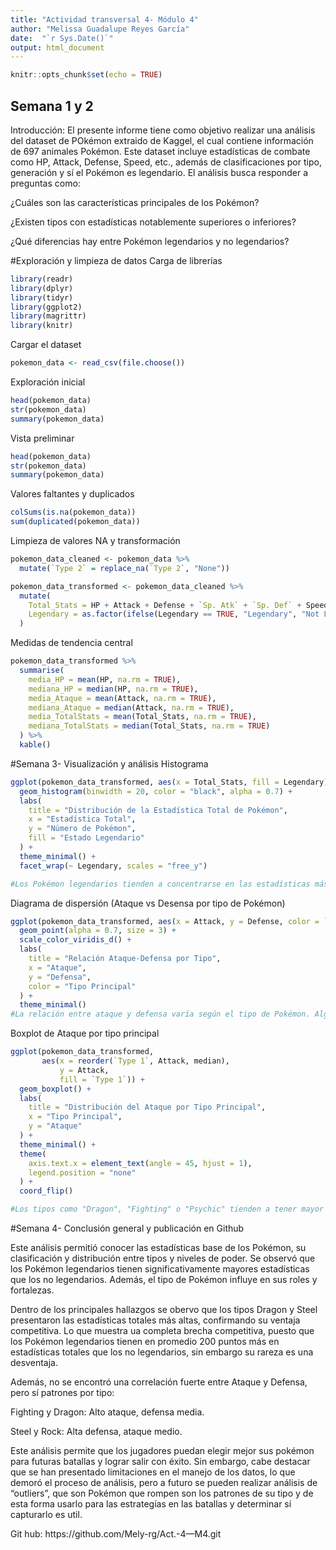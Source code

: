 ---
title: "Actividad transversal 4- Módulo 4"
author: "Melissa Guadalupe Reyes García"
date:  "`r Sys.Date()`"
output: html_document
---

```{r setup, include=FALSE}
knitr::opts_chunk$set(echo = TRUE)
```

## Semana 1 y 2
Introducción:
El presente informe tiene como objetivo realizar una análisis del dataset de POkémon extraido de Kaggel, el cual contiene información de 697 animales Pokémon. Este dataset incluye estadísticas de combate como HP, Attack, Defense, Speed, etc., además de clasificaciones por tipo, generación y sí el Pokémon es legendario. 
El análisis busca responder a preguntas como:

¿Cuáles son las características principales de los Pokémon?

¿Existen tipos con estadísticas notablemente superiores o inferiores?

¿Qué diferencias hay entre Pokémon legendarios y no legendarios?

#Exploración y limpieza de datos
Carga de librerías
```{r}
library(readr)
library(dplyr)
library(tidyr)
library(ggplot2)
library(magrittr)
library(knitr)
```

Cargar el dataset
```{r}
pokemon_data <- read_csv(file.choose())
```

Exploración inicial 
```{r cars}
head(pokemon_data)
str(pokemon_data)
summary(pokemon_data)

```

Vista preliminar
```{r}
head(pokemon_data)
str(pokemon_data)
summary(pokemon_data)
```

Valores faltantes y duplicados
```{r}
colSums(is.na(pokemon_data))
sum(duplicated(pokemon_data))

```

Limpieza de valores NA y transformación
```{r}
pokemon_data_cleaned <- pokemon_data %>%
  mutate(`Type 2` = replace_na(`Type 2`, "None"))

pokemon_data_transformed <- pokemon_data_cleaned %>%
  mutate(
    Total_Stats = HP + Attack + Defense + `Sp. Atk` + `Sp. Def` + Speed,
    Legendary = as.factor(ifelse(Legendary == TRUE, "Legendary", "Not Legendary"))
  )
```

Medidas de tendencia central
```{r}
pokemon_data_transformed %>%
  summarise(
    media_HP = mean(HP, na.rm = TRUE),
    mediana_HP = median(HP, na.rm = TRUE),
    media_Ataque = mean(Attack, na.rm = TRUE),
    mediana_Ataque = median(Attack, na.rm = TRUE),
    media_TotalStats = mean(Total_Stats, na.rm = TRUE),
    mediana_TotalStats = median(Total_Stats, na.rm = TRUE)
  ) %>%
  kable()

```

#Semana 3- Visualización y análisis 
Histograma 
```{r}
ggplot(pokemon_data_transformed, aes(x = Total_Stats, fill = Legendary)) +
  geom_histogram(binwidth = 20, color = "black", alpha = 0.7) +
  labs(
    title = "Distribución de la Estadística Total de Pokémon",
    x = "Estadística Total",
    y = "Número de Pokémon",
    fill = "Estado Legendario"
  ) +
  theme_minimal() +
  facet_wrap(~ Legendary, scales = "free_y")

#Los Pokémon legendarios tienden a concentrarse en las estadísticas más altas. La mayoría de los no legendarios tienen Total_Stats por debajo de 500.
```

Diagrama de dispersión (Ataque vs Desensa por tipo de Pokémon)
```{r}
ggplot(pokemon_data_transformed, aes(x = Attack, y = Defense, color = `Type 1`)) +
  geom_point(alpha = 0.7, size = 3) +
  scale_color_viridis_d() +
  labs(
    title = "Relación Ataque-Defensa por Tipo",
    x = "Ataque",
    y = "Defensa",
    color = "Tipo Principal"
  ) +
  theme_minimal()
#La relación entre ataque y defensa varía según el tipo de Pokémon. Algunos tipos como "Fighting" o "Dragon" destacan con mejor ataque.
```

Boxplot de Ataque por tipo principal
```{r}
ggplot(pokemon_data_transformed, 
       aes(x = reorder(`Type 1`, Attack, median), 
           y = Attack, 
           fill = `Type 1`)) +
  geom_boxplot() +
  labs(
    title = "Distribución del Ataque por Tipo Principal",
    x = "Tipo Principal",
    y = "Ataque"
  ) +
  theme_minimal() +
  theme(
    axis.text.x = element_text(angle = 45, hjust = 1),
    legend.position = "none"
  ) +
  coord_flip()

#Los tipos como "Dragon", "Fighting" o "Psychic" tienden a tener mayor ataque, por lo  que su rol en batalla se enfoca en ofensiva directa.

```

#Semana 4- Conclusión general y publicación en Github

Este análisis permitió conocer las estadísticas base de los Pokémon, su clasificación y distribución entre tipos y niveles de poder. Se observó que los Pokémon legendarios tienen significativamente mayores estadísticas que los no legendarios. Además, el tipo de Pokémon influye en sus roles y fortalezas.

Dentro de los principales hallazgos se obervo que los tipos Dragon y Steel presentaron las estadísticas totales más altas, confirmando su ventaja competitiva. Lo que muestra ua completa brecha competitiva, puesto que los Pokémon legendarios tienen en promedio 200 puntos más en estadísticas totales que los no legendarios, sin embargo su rareza es una desventaja. 

Además, no se encontró una correlación fuerte entre Ataque y Defensa, pero sí patrones por tipo:

Fighting y Dragon: Alto ataque, defensa media.

Steel y Rock: Alta defensa, ataque medio.

Este análisis permite que los jugadores puedan elegir mejor sus pokémon para futuras batallas y lograr salir con éxito. Sin embargo, cabe destacar que se han presentado limitaciones en el manejo de los datos, lo que demoró el proceso de análisis, pero a futuro se pueden realizar análisis de "outliers", que son Pokémon que rompen son los patrones de su tipo y de esta forma usarlo para las estrategías en las batallas y determinar sí capturarlo es util. 

  Git hub: https://github.com/Mely-rg/Act.-4---M4.git


